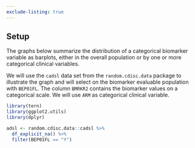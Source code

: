 ```yaml
---
exclude-listing: true
---
```


## Setup

The graphs below summarize the distribution of a categorical biomarker variable as barplots, either in the overall population or by one or more categorical clinical variables.

We will use the `cadsl` data set from the `random.cdisc.data` package to illustrate the graph and will select on the biomarker evaluable population with `BEP01FL`.
The column `BMRKR2` contains the biomarker values on a categorical scale.
We will use `ARM` as categorical clinical variable.

```r
library(tern)
library(ggplot2.utils)
library(dplyr)

adsl <- random.cdisc.data::cadsl %>%
  df_explicit_na() %>%
  filter(BEP01FL == "Y")
```
